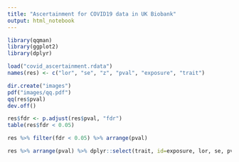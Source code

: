 ```yaml
---
title: "Ascertainment for COVID19 data in UK Biobank"
output: html_notebook
---
```



```r
library(qqman)
library(ggplot2)
library(dplyr)

load("covid_ascertainment.rdata")
names(res) <- c("lor", "se", "z", "pval", "exposure", "trait")
```


```r
dir.create("images")
pdf("images/qq.pdf")
qq(res$pval)
dev.off()
```


```r
res$fdr <- p.adjust(res$pval, "fdr")
table(res$fdr < 0.05)
```

```r
res %>% filter(fdr < 0.05) %>% arrange(pval)
```

```r
res %>% arrange(pval) %>% dplyr::select(trait, id=exposure, lor, se, pval) %>% write.csv("covid_ascertainment.csv")
```


